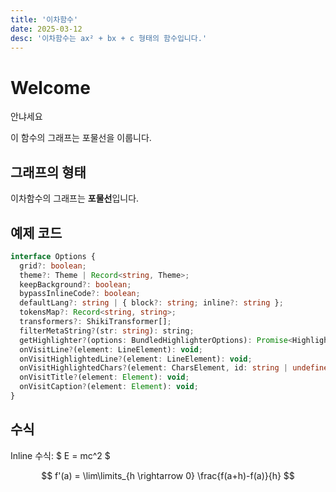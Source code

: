 ```yaml
---
title: '이차함수'
date: 2025-03-12
desc: '이차함수는 ax² + bx + c 형태의 함수입니다.'
---
```



# Welcome

안냐세요

이 함수의 그래프는 포물선을 이룹니다.

## 그래프의 형태

이차함수의 그래프는 **포물선**입니다.

## 예제 코드

```typescript
interface Options {
  grid?: boolean;
  theme?: Theme | Record<string, Theme>;
  keepBackground?: boolean;
  bypassInlineCode?: boolean;
  defaultLang?: string | { block?: string; inline?: string };
  tokensMap?: Record<string, string>;
  transformers?: ShikiTransformer[];
  filterMetaString?(str: string): string;
  getHighlighter?(options: BundledHighlighterOptions): Promise<Highlighter>;
  onVisitLine?(element: LineElement): void;
  onVisitHighlightedLine?(element: LineElement): void;
  onVisitHighlightedChars?(element: CharsElement, id: string | undefined): void;
  onVisitTitle?(element: Element): void;
  onVisitCaption?(element: Element): void;
}
```

## 수식

Inline 수식: $ E = mc^2 $

<BlockMath>$$ f'(a) = \lim\limits_{h \rightarrow 0} \frac{f(a+h)-f(a)}{h} $$</BlockMath>
